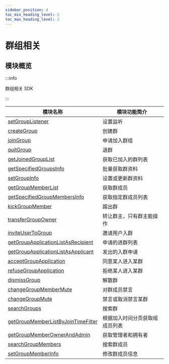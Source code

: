 ```yaml
---
sidebar_position: 4
toc_min_heading_level: 2
toc_max_heading_level: 2
---
```


# 群组相关

## 模块概览

:::info

群组相关 SDK

:::

| 模块名称                                                                                         | 模块功能简介                   |
| ------------------------------------------------------------------------------------------------ | ------------------------------ |
| [setGroupListener](docs/sdks/api/group/setGroupListener.mdx)                                     | 设置监听                       |
| [createGroup](docs/sdks/api/group/createGroup.mdx)                                               | 创建群                         |
| [joinGroup](docs/sdks/api/group/joinGroup.mdx)                                                   | 申请加入群组                   |
| [quitGroup](docs/sdks/api/group/quitGroup.mdx)                                                   | 退群                           |
| [getJoinedGroupList](docs/sdks/api/group/getJoinedGroupList.mdx)                                 | 获取已加入的群列表             |
| [getSpecifiedGroupsInfo](docs/sdks/api/group/getSpecifiedGroupsInfo.mdx)                         | 批量获取群资料                 |
| [setGroupInfo](docs/sdks/api/group/setGroupInfo.mdx)                                             | 设置或更新群资料               |
| [getGroupMemberList](docs/sdks/api/group/getGroupMemberList.mdx)                                 | 获取群成员                     |
| [getSpecifiedGroupMembersInfo](docs/sdks/api/group/getSpecifiedGroupMembersInfo.mdx)             | 获取指定群成员列表             |
| [kickGroupMember](docs/sdks/api/group/kickGroupMember.mdx)                                       | 踢出群                         |
| [transferGroupOwner](docs/sdks/api/group/transferGroupOwner.mdx)                                 | 转让群主，只有群主能操作       |
| [inviteUserToGroup](docs/sdks/api/group/inviteUserToGroup.mdx)                                   | 邀请用户入群                       |
| [getGroupApplicationListAsRecipient](docs/sdks/api/group/getGroupApplicationListAsRecipient.mdx) | 申请的进群列表                   |
| [getGroupApplicationListAsApplicant](docs/sdks/api/group/getGroupApplicationListAsApplicant.mdx) | 发出的入群申请                 |
| [acceptGroupApplication](docs/sdks/api/group/acceptGroupApplication.mdx)                         | 同意某人进入某群               |
| [refuseGroupApplication](docs/sdks/api/group/refuseGroupApplication.mdx)                         | 拒绝某人进入某群               |
| [dismissGroup](docs/sdks/api/group/dismissGroup.mdx)                                             | 解散群                         |
| [changeGroupMemberMute](docs/sdks/api/group/changeGroupMemberMute.mdx)                           | 对群成员禁言                           |
| [changeGroupMute](docs/sdks/api/group/changeGroupMute.mdx)                                       | 禁言或取消禁言某群             |
| [searchGroups](docs/sdks/api/group/searchGroups.mdx)                                             | 搜索群                         |
| [getGroupMemberListByJoinTimeFilter](docs/sdks/api/group/getGroupMemberListByJoinTimeFilter.mdx) | 根据加入时间分页获取组成员列表 |
| [getGroupMemberOwnerAndAdmin](docs/sdks/api/group/getGroupMemberOwnerAndAdmin.mdx)               | 获取管理者和拥有者             |
| [searchGroupMembers](docs/sdks/api/group/searchGroupMembers.mdx)                                 | 搜索群成员                     |
| [setGroupMemberInfo](docs/sdks/api/group/setGroupMemberInfo.mdx)                                 | 修改群成员信息                 |
